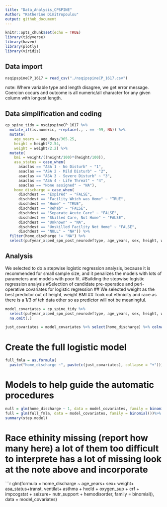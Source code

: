 ```yaml
---
title: "Data_Analysis_CPSPINE"
Author: "Katherine Dimitropoulou"
output: github_document
---
```


```r
knitr::opts_chunk$set(echo = TRUE)
library(tidyverse)
library(haven)
library(plotly)
library(viridis)
```

## Data import 

```r
nsqipspineCP_1617 = read_csv("./nsqipspineCP_1617.csv")
```

note: Where variable type and length disagree, we get error message. Coercion occurs and outcome is all numeric/all character for any given column with longest length.

## Data simplification and coding

```r
cp_spine_tidy = nsqipspineCP_1617 %>%
  mutate_if(is.numeric, ~replace(., . == -99, NA)) %>%
  mutate(
    age_years = age_days/365.25,
    height = height*2.54,
    weight = weight/2.2) %>%
  mutate(
    bmi = weight/((height/100)*(height/100)),
    asa_status = case_when(
      asaclas == "ASA 1 - No Disturb" ~ "1",
      asaclas == "ASA 2 - Mild Disturb" ~ "2",
      asaclas == "ASA 3 - Severe Disturb" ~ "3",
      asaclas == "ASA 4 - Life Threat" ~ "4",
      asaclas == "None assigned" ~ "NA"),
    home_discharge = case_when(
      dischdest == "Expired" ~ "FALSE",
      dischdest == "Facility Which was Home" ~ "TRUE",
      dischdest == "Home" ~ "TRUE",
      dischdest == "Rehab" ~ "FALSE",
      dischdest == "Separate Acute Care" ~ "FALSE",
      dischdest == "Skilled Care, Not Home" ~ "FALSE",
      dischdest == "Unknown" ~ "NA",
      dischdest == "Unskilled Facility Not Home" ~ "FALSE",
      dischdest == "NULL" ~ "NA")) %>%
  filter(home_discharge != "NA") %>% 
  select(pufyear_x:ped_spn_post_neurodeftype, age_years, sex, height, weight, bmi, ethnicity_hispanic, race, asa_status, transt, ventilat, asthma, hxcld, oxygen_sup, crf, impcogstat, seizure, nutr_support, hemodisorder, optime, tothlos, d_opto_dis, death30yn, supinfec, wndinfd, orgspcssi, dehis, oupneumo, pulembol, renainsf, urninfec, cszre, neurodef, cdarrest, othbleed, bleed_ml_tot, othcdiff, othsysep, unplannedreadmission1, reoperation, dischdest, home_discharge)
```

## Analysis
We selected to do a stepwise logistic regression analysis, because it is recommended for small sample size, and it penalizes the models with lots of parameters and models with poor fit.
#Building the stepwise logistic regression analysis
#Selection of candidate pre-operatice and peri-operative covariates for logistic regression
## We selected weight as the best predictor out of height, weight BMI
## Took out ethnicity and race as there is a 1/3 of teh data other so as predictor will not be meaningful.
```r
model_covariates = cp_spine_tidy %>% 
  select(pufyear_x:ped_spn_post_neurodeftype, age_years, sex, height, weight, bmi, ethnicity_hispanic, race, asa_status, transt, ventilat, asthma, hxcld, oxygen_sup, crf, impcogstat, seizure, nutr_support, hemodisorder, home_discharge) %>% 
  na.omit(.)
```

```r
just_covariates = model_covariates %>% select(home_discharge) %>% colnames(.)
```
# Create the full logistic model

```r
full_fmla = as.formula(
  paste("home_discharge ~", paste(c(just_covariates), collapse = "+")))
```

# Models to help guide the automatic procedures
```r
null = glm(home_discharge ~ 1, data = model_covariates, family = binomial())%>%
full = glm(full_fmla, data = model_covariates, family = binomial())%>%
summary(step.model)
```
# Race ethinity  missing (report how many here) a lot of them too difficult to interprete has a lot of missing  look at the note above and incorporate
```r
glm(formula = home_discharge ~ age_years+ sex+ weight+ asa_status+transt, ventilat+ asthma + hxcld + oxygen_sup + crf + impcogstat + seizure+  nutr_support + hemodisorder, family = binomial(), data = model_covariates)